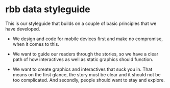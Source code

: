 <Meta title='I Styleguide/0 Intro' />

# rbb data styleguide

This is our styleguide that builds on a couple of basic principles that we have developed.

* We design and code for mobile devices first and make no compromise, when it comes to this.

* We want to guide our readers through the stories, so we have a clear path of how interactives as well as static graphics should function.

* We want to create graphics and interactives that suck you in. That means on the first glance, the story must be clear and it should not be too complicated. And secondly, people should want to stay and explore.